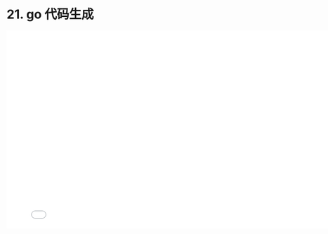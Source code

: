 # 21. go 代码生成

<iframe src="//player.bilibili.com/player.html?bvid=BV1BU4y1B7SH&page=1"
    width="800"
    height="450"
    frameborder="0"
    allowfullscreen
    scrolling="no"
    border="0"
    framespacing="0"
    allowfullscreen="true">
</iframe>
